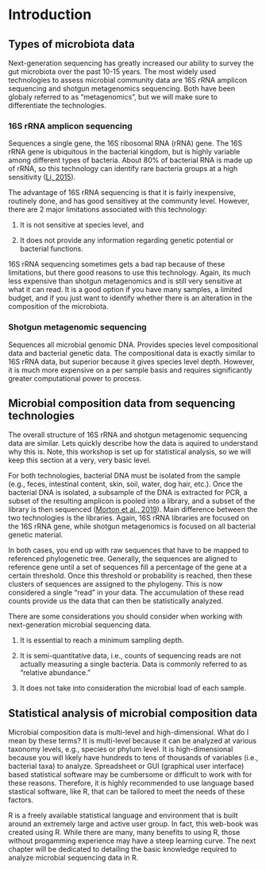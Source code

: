 # Introduction {#intro}

## Types of microbiota data 

Next-generation sequencing has greatly increased our ability to survey the gut microbiota over the past 10-15 years. The most widely used technologies to assess microbial community data are 16S rRNA amplicon sequencing and shotgun metagenomics sequencing.  Both have been globaly referred to as "metagenomics", but we will make sure to differentiate the technologies.

### 16S rRNA amplicon sequencing

Sequences a single gene, the 16S ribosomal RNA (rRNA) gene.  The 16S rRNA gene is ubiquitous in the bacterial kingdom, but is highly variable among different types of bacteria.  About 80% of bacterial RNA is made up of rRNA, so this technology can identify rare bacteria groups at a high sensitivity ([Li, 2015](https://www.annualreviews.org/doi/pdf/10.1146/annurev-statistics-010814-020351)).

The advantage of 16S rRNA sequencing is that it is fairly inexpensive, routinely done, and has good sensitivey at the community level. However, there are 2 major limitations associated with this technology: 

1. It is not sensitive at species level, and 

2. It does not provide any information regarding genetic potential or bacterial functions.

16S rRNA sequencing sometimes gets a bad rap because of these limitations, but there good reasons to use this technology.  Again, its much less expensive than shotgun metagenomics and is still very sensitive at what it can read. It is a good option if you have many samples, a limited budget, and if you just want to identify whether there is an alteration in the composition of the microbiota.  

### Shotgun metagenomic sequencing

Sequences all microbial genomic DNA.  Provides species level compositional data and bacterial genetic data.  The compositional data is exactly similar to 16S rRNA data, but superior because it gives species level depth.  However, it is much more expensive on a per sample basis and requires significantly greater computational power to process.  

## Microbial composition data from sequencing technologies {#structure}

The overall structure of 16S rRNA and shotgun metagenomic sequencing data are similar. Lets quickly describe how the data is aquired to understand why this is.  Note, this workshop is set up for statistical analysis, so we will keep this section at a very, very basic level.

For both technologies, bacterial DNA must be isolated from the sample (e.g., feces, intestinal content, skin, soil, water, dog hair, etc.).  Once the bacterial DNA is isolated, a subsample of the DNA is extracted for PCR, a subset of the resulting amplicon is pooled into a library, and a subset of the library is then sequenced ([Morton et al., 2019](https://www.nature.com/articles/s41467-019-10656-5)). Main difference between the two technologies is the libraries.  Again, 16S rRNA libraries are focused on the 16S rRNA gene, while shotgun metagenomics is focused on all bacterial genetic material.  

In both cases, you end up with raw sequences that have to be mapped to referenced phylogenetic tree.  Generally, the sequences are aligned to reference gene until a set of sequences fill a percentage of the gene at a certain threshold.  Once this threshold or probability is reached, then these clusters of sequences are assigned to the phylogeny.  This is now considered a single "read" in your data.  The accumulation of these read counts provide us the data that can then be statistically analyzed.

There are some considerations you should consider when working with next-generation microbial sequencing data.  

1. It is essential to reach a minimum sampling depth.

2. It is semi-quantitative data, i.e., counts of sequencing reads are not actually measuring a single bacteria.  Data is commonly referred to as "relative abundance."

3. It does not take into consideration the microbial load of each sample.  

## Statistical analysis of microbial composition data

Microbial composition data is multi-level and high-dimensional. What do I mean by these terms?  It is multi-level because it can be analyzed at various taxonomy levels, e.g., species or phylum level.  It is high-dimensional because you will likely have hundreds to tens of thousands of variables (i.e., bacterial taxa) to analyze.  Spreadsheet or GUI (graphical user interface) based statistical software may be cumbersome or difficult to work with for these reasons.  Therefore, it is highly recommended to use language based stastical software, like R, that can be tailored to meet the needs of these factors. 

R is a freely available statistical language and environment that is built around an extremely large and active user group.  In fact, this web-book was created using R.  While there are many, many benefits to using R, those without progamming experience may have a steep learning curve.  The next chapter will be dedicated to detailing the basic knowledge required to analyze microbial sequencing data in R.


